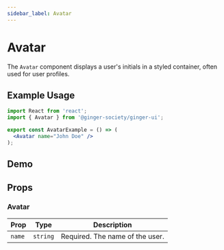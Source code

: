 ```yaml
---
sidebar_label: Avatar
---
```


# Avatar

The `Avatar` component displays a user's initials in a styled container, often used for user profiles.

## Example Usage

```jsx
import React from 'react';
import { Avatar } from '@ginger-society/ginger-ui';

export const AvatarExample = () => (
  <Avatar name="John Doe" />
);
```
## Demo

<Avatar name="John Doe" />

## Props

### Avatar

| Prop  | Type     | Description                      |
|-------|----------|----------------------------------|
| `name`| `string` | Required. The name of the user.  |

